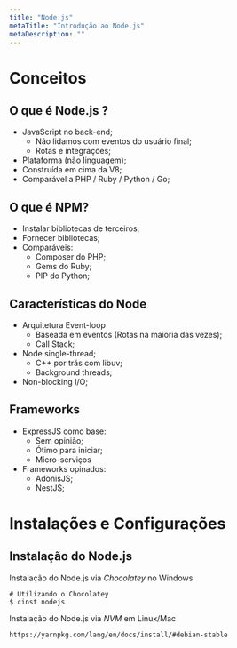 ```yaml
---
title: "Node.js"
metaTitle: "Introdução ao Node.js"
metaDescription: ""
---
```


# Conceitos

## O que é Node.js ?

* JavaScript no back-end;
  * Não lidamos com eventos do usuário final;
  * Rotas e integrações;
* Plataforma (não linguagem);
* Construída em cima da V8;
* Comparável a PHP / Ruby / Python / Go;

## O que é NPM?

* Instalar bibliotecas de terceiros;
* Fornecer bibliotecas;
* Comparáveis:
  * Composer do PHP;
  * Gems do Ruby;
  * PIP do Python;

## Características do Node

* Arquitetura Event-loop
  * Baseada em eventos (Rotas na maioria das vezes);
  * Call Stack;
* Node single-thread;
  * C++ por trás com libuv;
  * Background threads;
* Non-blocking I/O;

## Frameworks

* ExpressJS como base:
  * Sem opinião;
  * Ótimo para iniciar;
  * Micro-serviços
* Frameworks opinados:
  * AdonisJS;
  * NestJS;

# Instalações e Configurações

## Instalação do Node.js

Instalação do Node.js via *Chocolatey* no Windows

```shell
# Utilizando o Chocolatey
$ cinst nodejs
```

Instalação do Node.js via *NVM* em Linux/Mac

`https://yarnpkg.com/lang/en/docs/install/#debian-stable`
